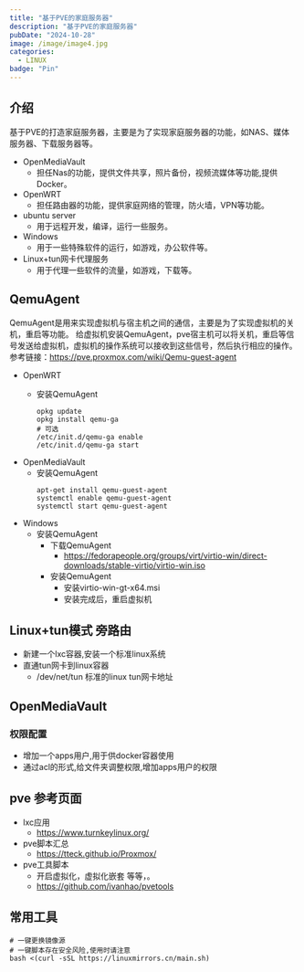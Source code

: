 ```yaml
---
title: "基于PVE的家庭服务器"
description: "基于PVE的家庭服务器"
pubDate: "2024-10-28"
image: /image/image4.jpg
categories:
  - LINUX
badge: "Pin"
---
```


## 介绍
基于PVE的打造家庭服务器，主要是为了实现家庭服务器的功能，如NAS、媒体服务器、下载服务器等。
* OpenMediaVault
    * 担任Nas的功能，提供文件共享，照片备份，视频流媒体等功能,提供Docker。
* OpenWRT
    * 担任路由器的功能，提供家庭网络的管理，防火墙，VPN等功能。
* ubuntu server
    * 用于远程开发，编译，运行一些服务。
* Windows
    * 用于一些特殊软件的运行，如游戏，办公软件等。
* Linux+tun网卡代理服务
    * 用于代理一些软件的流量，如游戏，下载等。



## QemuAgent
 QemuAgent是用来实现虚拟机与宿主机之间的通信，主要是为了实现虚拟机的关机，重启等功能。
 给虚拟机安装QemuAgent，pve宿主机可以将关机，重启等信号发送给虚拟机，虚拟机的操作系统可以接收到这些信号，然后执行相应的操作。
 参考链接：https://pve.proxmox.com/wiki/Qemu-guest-agent
 * OpenWRT
    * 安装QemuAgent
    
        ```shell
        opkg update
        opkg install qemu-ga
        # 可选
        /etc/init.d/qemu-ga enable
        /etc/init.d/qemu-ga start
        ```
* OpenMediaVault
    * 安装QemuAgent
        ```shell
        apt-get install qemu-guest-agent
        systemctl enable qemu-guest-agent
        systemctl start qemu-guest-agent
        ```
* Windows
    * 安装QemuAgent
        * 下载QemuAgent
            * https://fedorapeople.org/groups/virt/virtio-win/direct-downloads/stable-virtio/virtio-win.iso
        * 安装QemuAgent
            * 安装virtio-win-gt-x64.msi
            * 安装完成后，重启虚拟机


## Linux+tun模式 旁路由
* 新建一个lxc容器,安装一个标准linux系统
* 直通tun网卡到linux容器
    * /dev/net/tun 标准的linux tun网卡地址

## OpenMediaVault

### 权限配置
* 增加一个apps用户,用于供docker容器使用
* 通过acl的形式,给文件夹调整权限,增加apps用户的权限

## pve 参考页面
* lxc应用
    * https://www.turnkeylinux.org/
* pve脚本汇总
    * https://tteck.github.io/Proxmox/
* pve工具脚本
    * 开启虚拟化，虚拟化嵌套 等等，。
    * https://github.com/ivanhao/pvetools

## 常用工具

``` shell
# 一键更换镜像源
# 一键脚本存在安全风险,使用时请注意
bash <(curl -sSL https://linuxmirrors.cn/main.sh)
```